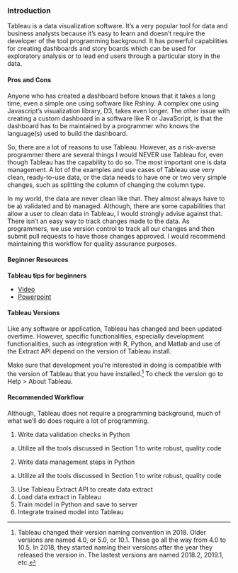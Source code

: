 ### Introduction {-}

Tableau is a data visualization software. It's a very popular tool for data and business analysts because it's easy to learn and doesn't require the developer of the tool programming background. It has powerful capabilities for creating dashboards and story boards which can be used for exploratory analysis or to lead end users through a particular story in the data.

#### Pros and Cons {-}

Anyone who has created a dashboard before knows that it takes a long time, even a simple one using software like Rshiny. A complex one using Javascript's visualization library, D3, takes even longer. The other issue with creating a custom dashboard in a software like R or JavaScript, is that the dashboard has to be maintained by a programmer who knows the language(s) used to build the dashboard. 

So, there are a lot of reasons to use Tableau. However, as a risk-averse programmer there are several things I would NEVER use Tableau for, even though Tableau has the capability to do so. The most important one is data management. A lot of the examples and use cases of Tableau use very clean, ready-to-use data, or the data needs to have one or two very simple changes, such as splitting the column of changing the column type. 

In my world, the data are never clean like that. They almost always have to be a) validated and b) managed. Although, there are some capabilities that allow a user to clean data in Tableau, I would strongly advise against that. There isn't an easy way to track changes made to the data. As programmers, we use version control to track all our changes and then submit pull requests to have those changes approved. I would recommend maintaining this workflow for quality assurance purposes.

#### Beginner Resources {-}

**Tableau tips for beginners**

  * [Video](https://www.youtube.com/watch?v=D8qitKdsaKw&feature=youtu.be)
  * [Powerpoint](https://tc18.tableau.com/sites/default/files/session/assets/18BI-028_Tableau%20tips%20for%20beginners.pdf)

#### Tableau Versions {-}

Like any software or application, Tableau has changed and been updated overtime. However, specific functionalities, especially development functionalities, such as integration with R, Python, and Matlab and use of the Extract API depend on the version of Tableau install. 

Make sure that development you're interested in doing is compatible with the version of Tableau that you have installed.^[Tableau changed their version naming convention in 2018. Older versions are named 4.0, or 5.0, or 10.1. These go all the way from 4.0 to 10.5. In 2018, they started naming their versions after the year they released the version in. The lastest versions are named 2018.2, 2019.1, etc.] To check the version go to Help > About Tableau. 

#### Recommended Workflow {-}

Although, Tableau does not require a programming background, much of what we'll do does require a lot of programming. 

1. Write data validation checks in Python
  a. Utilize all the tools discussed in Section 1 to write robust, quality code
2. Write data management steps in Python
  a. Utilize all the tools discussed in Section 1 to write robust, quality code
3. Use Tableau Extract API to create data extract
4. Load data extract in Tableau
5. Train model in Python and save to server
6. Integrate trained model into Tableau

